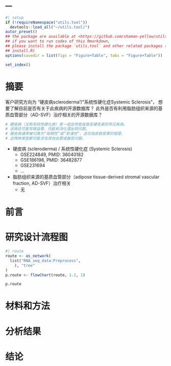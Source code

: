 ---
---

```r
#| setup
if (!requireNamespace("utils.tool"))
  devtools::load_all("~/utils.tool/")
autor_preset()
## the package are available at <https://github.com/shaman-yellow/utils.tool>
## if you want to run codes of this Rmarkdown,
## please install the package `utils.tool` and other related packages (run
## install.R)
options(savedir = list(figs = "Figure+Table", tabs = "Figure+Table"))
```

```r
set_index()
```

# 摘要 {#abstract}

客户研究方向为 “硬皮病scleroderma”/“系统性硬化症Systemic Sclerosis”， 想要了解目前是否有关于此疾病的开源数据库？
此外是否有利用脂肪组织来源的基质血管部分（AD-SVF）治疗相关的开源数据库？

```r
# 硬皮病（又称系统性硬化病）是一组会导致皮肤变硬变紧的罕见疾病。
# 该病还可能导致血管、内脏和消化道出现问题。
# 硬皮病通常被归类为“局限性”或“弥漫性”，这仅指皮肤受累的程度。
# 这两种类型都可能涉及其他血管或器官问题。
```

- 硬皮病 (scleroderma) / 系统性硬化症 (Systemic Sclerosis)
    - GSE224849, PMID: 36040182
    - GSE186198, PMID: 36482877
    - GSE231694
    - ...

- 脂肪组织来源的基质血管部分（adipose tissue-derived stromal vascular fraction, AD-SVF）治疗相关
    - 无

# 前言 {#introduction}

# 研究设计流程图 {#route}

```r
#| route
route <- as_network(
  list("RNA_seq_data:Preprocess",
    ), "tree"
)
p.route <- flowChart(route, 1.1, 1)
```

```r
p.route
```

# 材料和方法 {#methods}

# 分析结果 {#results}

# 结论 {#dis}

